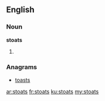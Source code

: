 ==English==

===Noun===
'''stoats'''

# {{plural of|stoat}}

===Anagrams===
* [[toasts#English|toasts]]

[[ar:stoats]]
[[fr:stoats]]
[[ku:stoats]]
[[my:stoats]]